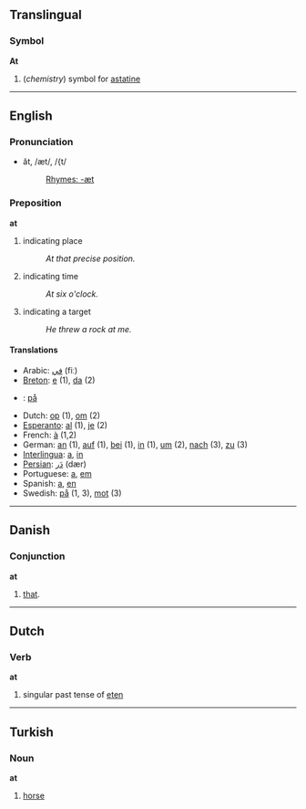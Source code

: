 ==Translingual==
===Symbol===
'''At'''

#(''chemistry'') symbol for [[astatine]]

----

==English==

===Pronunciation===
*ăt, /æt/, /{t/
*:[[Rhymes:English:-æt|Rhymes: -æt]]

===Preposition===
'''at'''

# indicating place
#: ''At that precise position.''
# indicating time
#: ''At six o'clock.''
# indicating a target
#: ''He threw a rock at me.''

====Translations====
*Arabic: [[في]] (fiː)
*[[Breton]]: [[e]] (1), [[da]] (2)
*{{da}}: [[på]]
*Dutch: [[op]] (1), [[om]] (2)
*[[Esperanto]]: [[al]] (1), [[je]] (2)
*French: [[à]] (1,2)
*German: [[an]] (1), [[auf]] (1), [[bei]] (1), [[in]] (1), [[um]] (2), [[nach]] (3), [[zu]] (3)
*[[Interlingua]]: [[a]], [[in]]
*[[Persian]]: [[دَر]] (dær)
*Portuguese: [[a]], [[em]]
*Spanish: [[a]], [[en]]
*Swedish: [[på]] (1, 3), [[mot]] (3) 

----

==Danish==
=== Conjunction ===
'''at'''

# [[that]].

----

==Dutch==
===Verb===
'''at'''

#singular past tense of [[eten]]

----

==Turkish==
===Noun===
'''at'''

# [[horse]]